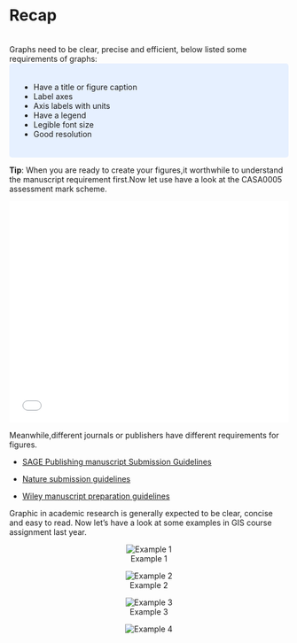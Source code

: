 # Recap 
<br>
Graphs need to be clear, precise and efficient, below listed some requirements of graphs:
<style>
div.blue { background-color:#e6f0ff; border-radius: 5px; padding: 20px;}
</style>
<div class = "blue">
* Have a title or figure caption 
* Label axes
* Axis labels with units
* Have a legend
* Legible font size
* Good resolution
</div>
  
**Tip**: When you are ready to create your figures,it worthwhile to understand the manuscript requirement first.Now let use have a look at the CASA0005 assessment mark scheme.

   ![](GIS-MarkScheme-2020.pdf){width=100% height=400}
   
Meanwhile,different journals or publishers have different requirements for figures.

-  [SAGE Publishing manuscript Submission Guidelines](https://uk.sagepub.com/en-gb/eur/manuscript-submission-guidelines#Artwork)

-  [Nature submission guidelines](https://www.nature.com/srep/author-instructions/submission-guidelines)
 
-  [Wiley manuscript preparation guidelines](https://authorservices.wiley.com/asset/photos/electronic_artwork_guidelines.pdf)
 

Graphic in academic research is generally expected to be clear, concise and easy to read. Now let’s have a look at some examples in GIS course assignment last year.

<center>  
![Example 1](e6.png){out.wide="100%"}
  
![Example 2](e2.png){out.wide="100%"}
  
![Example 3](e3.png){out.wide="100%"}
  
![Example 4](e4.png){out.wide="100%"}  
<center>






